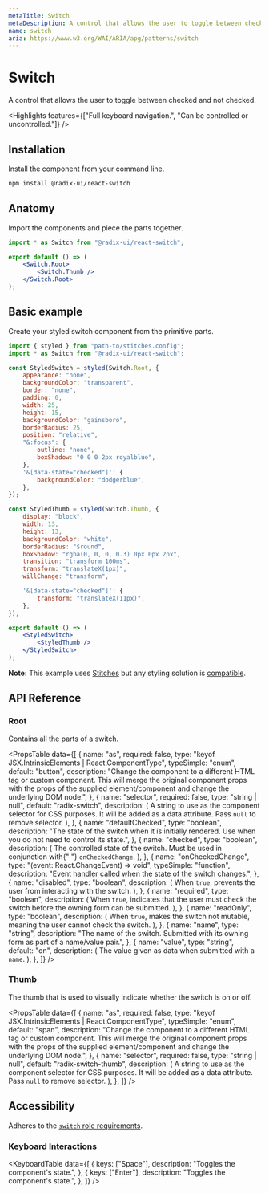 ```yaml
---
metaTitle: Switch
metaDescription: A control that allows the user to toggle between checked and not checked.
name: switch
aria: https://www.w3.org/WAI/ARIA/apg/patterns/switch
---
```


# Switch

<Description>
	A control that allows the user to toggle between checked and not checked.
</Description>

<Highlights
	features={["Full keyboard navigation.", "Can be controlled or uncontrolled."]}
/>

## Installation

Install the component from your command line.

```bash
npm install @radix-ui/react-switch
```

## Anatomy

Import the components and piece the parts together.

```jsx
import * as Switch from "@radix-ui/react-switch";

export default () => (
	<Switch.Root>
		<Switch.Thumb />
	</Switch.Root>
);
```

## Basic example

Create your styled switch component from the primitive parts.

```jsx
import { styled } from "path-to/stitches.config";
import * as Switch from "@radix-ui/react-switch";

const StyledSwitch = styled(Switch.Root, {
	appearance: "none",
	backgroundColor: "transparent",
	border: "none",
	padding: 0,
	width: 25,
	height: 15,
	backgroundColor: "gainsboro",
	borderRadius: 25,
	position: "relative",
	"&:focus": {
		outline: "none",
		boxShadow: "0 0 0 2px royalblue",
	},
	'&[data-state="checked"]': {
		backgroundColor: "dodgerblue",
	},
});

const StyledThumb = styled(Switch.Thumb, {
	display: "block",
	width: 13,
	height: 13,
	backgroundColor: "white",
	borderRadius: "$round",
	boxShadow: "rgba(0, 0, 0, 0.3) 0px 0px 2px",
	transition: "transform 100ms",
	transform: "translateX(1px)",
	willChange: "transform",

	'&[data-state="checked"]': {
		transform: "translateX(11px)",
	},
});

export default () => (
	<StyledSwitch>
		<StyledThumb />
	</StyledSwitch>
);
```

<Note>

**Note:** This example uses [Stitches](https://stitches.dev) but any styling solution is [compatible](/primitives/docs/guides/styling).

</Note>

## API Reference

### Root

Contains all the parts of a switch.

<PropsTable
	data={[
		{
			name: "as",
			required: false,
			type: "keyof JSX.IntrinsicElements | React.ComponentType<any>",
			typeSimple: "enum",
			default: "button",
			description:
				"Change the component to a different HTML tag or custom component. This will merge the original component props with the props of the supplied element/component and change the underlying DOM node.",
		},
		{
			name: "selector",
			required: false,
			type: "string | null",
			default: "radix-switch",
			description: (
				<span>
					A string to use as the component selector for CSS purposes. It will be
					added as a data attribute. Pass <Code>null</Code> to remove selector.
				</span>
			),
		},
		{
			name: "defaultChecked",
			type: "boolean",
			description:
				"The state of the switch when it is initially rendered. Use when you do not need to control its state.",
		},
		{
			name: "checked",
			type: "boolean",
			description: (
				<span>
					The controlled state of the switch. Must be used in conjunction with{" "}
					<Code>onCheckedChange</Code>.
				</span>
			),
		},
		{
			name: "onCheckedChange",
			type: "(event: React.ChangeEvent<HTMLInputElement>) => void",
			typeSimple: "function",
			description: "Event handler called when the state of the switch changes.",
		},
		{
			name: "disabled",
			type: "boolean",
			description: (
				<span>
					When <Code>true</Code>, prevents the user from interacting with the
					switch.
				</span>
			),
		},
		{
			name: "required",
			type: "boolean",
			description: (
				<span>
					When <Code>true</Code>, indicates that the user must check the switch
					before the owning form can be submitted.
				</span>
			),
		},
		{
			name: "readOnly",
			type: "boolean",
			description: (
				<span>
					When <Code>true</Code>, makes the switch not mutable, meaning the user
					cannot check the switch.
				</span>
			),
		},
		{
			name: "name",
			type: "string",
			description:
				"The name of the switch. Submitted with its owning form as part of a name/value pair.",
		},
		{
			name: "value",
			type: "string",
			default: "on",
			description: (
				<span>
					The value given as data when submitted with a <Code>name</Code>.
				</span>
			),
		},
	]}
/>

### Thumb

The thumb that is used to visually indicate whether the switch is on or off.

<PropsTable
	data={[
		{
			name: "as",
			required: false,
			type: "keyof JSX.IntrinsicElements | React.ComponentType<any>",
			typeSimple: "enum",
			default: "span",
			description:
				"Change the component to a different HTML tag or custom component. This will merge the original component props with the props of the supplied element/component and change the underlying DOM node.",
		},
		{
			name: "selector",
			required: false,
			type: "string | null",
			default: "radix-switch-thumb",
			description: (
				<span>
					A string to use as the component selector for CSS purposes. It will be
					added as a data attribute. Pass <Code>null</Code> to remove selector.
				</span>
			),
		},
	]}
/>

## Accessibility

Adheres to the [`switch` role requirements](https://www.w3.org/WAI/ARIA/apg/patterns/switch).

### Keyboard Interactions

<KeyboardTable
	data={[
		{
			keys: ["Space"],
			description: "Toggles the component's state.",
		},
		{
			keys: ["Enter"],
			description: "Toggles the component's state.",
		},
	]}
/>
